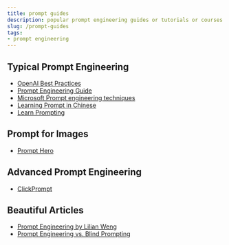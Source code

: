 ```yaml
---
title: prompt guides
description: popular prompt engineering guides or tutorials or courses
slug: /prompt-guides
tags:
- prompt engineering
---
```


## Typical Prompt Engineering 

- [OpenAI Best Practices](https://help.openai.com/en/articles/6654000-best-practices-for-prompt-engineering-with-openai-api)
- [Prompt Engineering Guide](https://www.promptingguide.ai/)
- [Microsoft Prompt engineering techniques](https://learn.microsoft.com/en-us/azure/cognitive-services/openai/concepts/advanced-prompt-engineering?pivots=programming-language-chat-completions#specifying-the-output-structure)
- [Learning Prompt in Chinese](https://learningprompt.wiki/)
- [Learn Prompting](https://learnprompting.org/)

## Prompt for Images
- [Prompt Hero](https://prompthero.com/)

## Advanced Prompt Engineering
-  [ClickPrompt](https://www.clickprompt.org/)

## Beautiful Articles
-  [Prompt Engineering by Lilian Weng](https://lilianweng.github.io/posts/2023-03-15-prompt-engineering/)
-  [Prompt Engineering vs. Blind Prompting](https://mitchellh.com/writing/prompt-engineering-vs-blind-prompting)